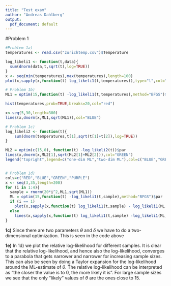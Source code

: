 ```yaml
---
title: "Test exam"
author: "Andreas Dahlberg"
output:
  pdf_document: default
---
```


#Problem 1
```r
#Problem 1a)
temperatures <- read.csv("zurichtemp.csv")$Temperature

log_likeli1 <- function(t,data){
  sum(dnorm(data,t,sqrt(t),log=TRUE))
}
x <- seq(min(temperatures),max(temperatures),length=100)
plot(x,sapply(x,function(t) log_likeli1(t,temperatures)),type="l",col="red",ylab="log-likeli")

# Problem 1b)
ML1 = optim(15,function(t) -log_likeli1(t,temperatures),method="BFGS")$par

hist(temperatures,prob=TRUE,breaks=20,col="red")

x<-seq(5,30,length=300)
lines(x,dnorm(x,ML1,sqrt(ML1)),col="BLUE")

# Problem 1c)
log_likeli2 <- function(t){
    sum(dnorm(temperatures,t[1],sqrt(t[1]+t[2]),log=TRUE))
}

ML2 = optim(c(15,0), function(t) -log_likeli2(t))$par
lines(x,dnorm(x,ML2[1],sqrt(ML2[1]+ML2[2])),col="GREEN")
legend("topright",legend=c("one-dim ML","two-dim ML"),col=c("BLUE","GREEN"),lty=c(1,1))


# Problem 1d)
cols=c("RED","BLUE","GREEN","PURPLE")
x <- seq(3,35,length=200)
for (i in 1:4){
  sample = rnorm(20*i^2,ML1,sqrt(ML1))
  ML = optim(15,function(t) -log_likeli1(t,sample),method="BFGS")$par
  if (i == 1)
    plot(x,sapply(x,function(t) log_likeli1(t,sample) - log_likeli1(ML,sample)),col=cols[i],type="l")
  else
    lines(x,sapply(x,function(t) log_likeli1(t,sample) -log_likeli1(ML,sample)),col=cols[i],type="l")
} 

```

**1c)**
Since there are two parameters $\theta$ and $\delta$ we have to do a two-dimensional optimization. This is seen in the code above

**1e)**
In 1d) we plot the relative log-likelihood for different samples. It is clear that the relative log-likelihood, and hence also the log-likelihood, converges to a parabola that gets narrower and narrower for increasing sample sizes. This can also be seen by doing a Taylor expansion for the log-likelihood around the ML-estimate of $\theta$. The relative log-likelihood can be interpreted as "the closer the value is to 0, the more likely it is". For large sample sizes we see that the only "likely" values of $\theta$ are the ones close to 15.
